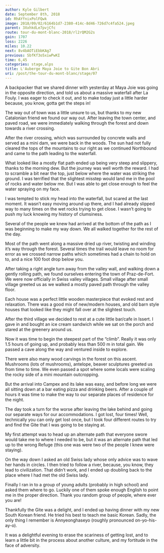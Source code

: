 ```yaml
---
author: Kyle Gilbert
date: September 8th, 2018
id: RhAYfnixPolFQwk
image: 2018/09/02/6164b1d7-2380-414c-8d46-726d7c4fa524.jpeg
parent: 3XxhkdLe7pvjCfc
route: tour-du-mont-blanc-2018/rl2rQM2G2s
gain: 1707
loss: 2226
miles: 10.22
next: 8v4bAOTiEbbKAg7
previous: SbfKf3o5xiwPwKI
time: 6,45
categories: stage,alps
title: L'Auberge Maya Joie to Gite Bon Abri
uri: /post/the-tour-du-mont-blanc/stage/07
---
```


<Stats />

<Route />

A backpacker that we shared dinner with yesterday at Maya Joie was going
in the opposite direction, and told us about a massive waterfall after La
Fouly. I was eager to check it out, and to make today just a little harder
because, you know, gotta get the steps in!

The way out of town was a little unsure to us, but thanks to my new Catalonian
friend we found our way out. After leaving the town center, and paved road, we
were immediately walking through the forest and down towards a river crossing.

After the river crossing, which was surrounded by concrete walls and served as a
mini dam, we were back in the woods. The sun had not fully cleared the tops of
the mountains to our right as we continued Northbound and came to the path
leading to the waterfall.

What looked like a mostly flat path ended up being very steep and slippery,
thanks to the morning dew. But the journey was well worth the reward. I had to
scramble a bit near the top, just below where the water was striking the
ground. I was terrified that the slightest misstep would land me in the pool of
rocks and water below me. But I was able to get close enough to feel the water
spraying on my face.

I was tempted to stick my head into the waterfall, but scared at the last
moment. It wasn’t easy moving around up there, and I had already slipped way to
many times on the wet rocks trying to get close. I wasn’t going to push my luck
knowing my history of clumsiness.

Several of the people we knew had arrived at the bottom of the path as I was
beginning to make my way down. We all walked together for the rest of the day.

Most of the path went along a massive dried up river, twisting and winding it’s
way through the forest. Several times the trail would leave no room for error
as we crossed narrow paths which sometimes had a chain to hold on to, and a
nice 100 foot drop below you.

After taking a right angle turn away from the valley wall, and walking down a
gently rolling path, we found ourselves entering the town of Praz-de-Fort. We
were now officially in Swiss valley villages. Small village after small village
greeted us as we walked a mostly paved path through the valley floor.

Each house was a perfect little wooden masterpiece that evoked rest and
relaxation. There was a good mix of new/modern houses, and old barn style
houses that looked like they might fall over at the slightest touch.

After the third village we decided to rest at a cute little bar/cafe in Issert.
I gave in and bought an ice cream sandwich while we sat on the porch and stared
at the greenery around us.

Now it was time to begin the steepest part of the “climb”. Really it was only
1.5 hours of going up, and probably less than 500 m in total gain. We passed a
cave along the way and ventured inside to explore.

There were also many wood carvings in the forest on this ascent. Mushrooms
(lots of mushrooms), antelope, beaver sculptures greeted us from time to time.
We even passed a spot where some locals were scaling the rocky side of a mini
mountain outcropping.

But the arrival into Campex and its lake was easy, and before long we were all
sitting down at a bar eating pizza and drinking beers. After a couple of hours
it was time to make the way to our separate places of residence for the night.

The day took a turn for the worse after leaving the lake behind and going our
separate ways for our accommodations. I got lost, four times! Well, technically
you can only get lost once, but I took four different routes to try and find
the Gite that I was going to be staying at.

My first attempt was to head up an alternate path that everyone swore would take
me to where I needed to be, but it was an alternate path that led up to the
wrong Refuge (this one was were two of the people I knew were staying).

On the way down I asked an old Swiss lady whose only advice was to wave her
hands in circles. I then tried to follow a river, because, you know, they lead
to civilization. That didn’t work, and I ended up doubling back to the place
where I had met the old Swiss lady.

Finally I ran in to a group of young adults (probably in high school) and asked
them where to go. Luckily one of them spoke enough English to point me in the
proper direction. Thank you random group of people, where ever you are!

Thankfully the Gite was a delight, and I ended up having dinner with my new
South Korean friend. He tried his best to teach me basic Korean. Sadly, the
only thing I remember is Annyeonghaseyo (roughly pronounced on-yo-his-ay-o).

It was a delightful evening to erase the scariness of getting lost, and to learn
a little bit in the process about another culture, and my fortitude in the face
of adversity.

